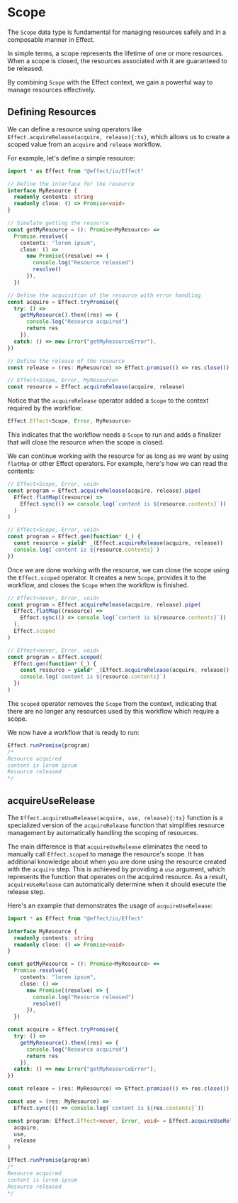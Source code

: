 
# Scope

The `Scope` data type is fundamental for managing resources safely and in a composable manner in Effect.

In simple terms, a scope represents the lifetime of one or more resources. When a scope is closed, the resources associated with it are guaranteed to be released.

By combining `Scope` with the Effect context, we gain a powerful way to manage resources effectively.

## Defining Resources

We can define a resource using operators like `Effect.acquireRelease(acquire, release){:ts}`, which allows us to create a scoped value from an `acquire` and `release` workflow.

For example, let's define a simple resource:

```ts
import * as Effect from "@effect/io/Effect"

// Define the interface for the resource
interface MyResource {
  readonly contents: string
  readonly close: () => Promise<void>
}

// Simulate getting the resource
const getMyResource = (): Promise<MyResource> =>
  Promise.resolve({
    contents: "lorem ipsum",
    close: () =>
      new Promise((resolve) => {
        console.log("Resource released")
        resolve()
      }),
  })

// Define the acquisition of the resource with error handling
const acquire = Effect.tryPromise({
  try: () =>
    getMyResource().then((res) => {
      console.log("Resource acquired")
      return res
    }),
  catch: () => new Error("getMyResourceError"),
})

// Define the release of the resource
const release = (res: MyResource) => Effect.promise(() => res.close())

// Effect<Scope, Error, MyResource>
const resource = Effect.acquireRelease(acquire, release)
```

Notice that the `acquireRelease` operator added a `Scope` to the context required by the workflow:

```ts /Scope/
Effect.Effect<Scope, Error, MyResource>
```

This indicates that the workflow needs a `Scope` to run and adds a finalizer that will close the resource when the scope is closed.

We can continue working with the resource for as long as we want by using `flatMap` or other Effect operators. For example, here's how we can read the contents:

<Tabs>
<Tab>

```ts
// Effect<Scope, Error, void>
const program = Effect.acquireRelease(acquire, release).pipe(
  Effect.flatMap((resource) =>
    Effect.sync(() => console.log(`content is ${resource.contents}`))
  )
)
```

</Tab>
<Tab>

```ts
// Effect<Scope, Error, void>
const program = Effect.gen(function* (_) {
  const resource = yield* _(Effect.acquireRelease(acquire, release))
  console.log(`content is ${resource.contents}`)
})
```

</Tab>
</Tabs>

Once we are done working with the resource, we can close the scope using the `Effect.scoped` operator. It creates a new `Scope`, provides it to the workflow, and closes the `Scope` when the workflow is finished.

<Tabs>
<Tab>

```ts /Effect.scoped/
// Effect<never, Error, void>
const program = Effect.acquireRelease(acquire, release).pipe(
  Effect.flatMap((resource) =>
    Effect.sync(() => console.log(`content is ${resource.contents}`))
  ),
  Effect.scoped
)
```

</Tab>
<Tab>

```ts /Effect.scoped/
// Effect<never, Error, void>
const program = Effect.scoped(
  Effect.gen(function* (_) {
    const resource = yield* _(Effect.acquireRelease(acquire, release))
    console.log(`content is ${resource.contents}`)
  })
)
```

</Tab>
</Tabs>

The `scoped` operator removes the `Scope` from the context, indicating that there are no longer any resources used by this workflow which require a scope.

We now have a workflow that is ready to run:

```ts
Effect.runPromise(program)
/*
Resource acquired
content is lorem ipsum
Resource released
*/
```

## acquireUseRelease

The `Effect.acquireUseRelease(acquire, use, release){:ts}` function is a specialized version of the `acquireRelease` function that simplifies resource management by automatically handling the scoping of resources.

The main difference is that `acquireUseRelease` eliminates the need to manually call `Effect.scoped` to manage the resource's scope. It has additional knowledge about when you are done using the resource created with the `acquire` step. This is achieved by providing a `use` argument, which represents the function that operates on the acquired resource. As a result, `acquireUseRelease` can automatically determine when it should execute the release step.

Here's an example that demonstrates the usage of `acquireUseRelease`:

```ts {29-36}
import * as Effect from "@effect/io/Effect"

interface MyResource {
  readonly contents: string
  readonly close: () => Promise<void>
}

const getMyResource = (): Promise<MyResource> =>
  Promise.resolve({
    contents: "lorem ipsum",
    close: () =>
      new Promise((resolve) => {
        console.log("Resource released")
        resolve()
      }),
  })

const acquire = Effect.tryPromise({
  try: () =>
    getMyResource().then((res) => {
      console.log("Resource acquired")
      return res
    }),
  catch: () => new Error("getMyResourceError"),
})

const release = (res: MyResource) => Effect.promise(() => res.close())

const use = (res: MyResource) =>
  Effect.sync(() => console.log(`content is ${res.contents}`))

const program: Effect.Effect<never, Error, void> = Effect.acquireUseRelease(
  acquire,
  use,
  release
)

Effect.runPromise(program)
/*
Resource acquired
content is lorem ipsum
Resource released
*/
```
